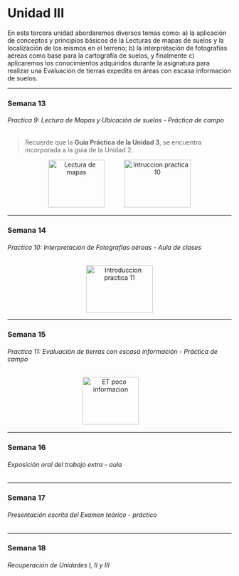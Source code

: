 # Unidad III {#alirio}

En esta tercera unidad abordaremos diversos temas como: a) la aplicación de conceptos y principios básicos de la Lecturas de mapas de suelos y la localización de los mismos en el terreno; b) la interpretación de fotografías aéreas como base para la cartografía de suelos, y finalmente c) aplicaremos los conocimientos adquiridos durante la asignatura para realizar una Evaluación de tierras expedita en áreas con escasa información de suelos.

---

### Semana 13 {-}
###### Practica 9: Lectura de Mapas y Ubicación de suelos - Práctica de campo {-}

> Recuerde que la **Guía Práctica de la Unidad 3**, se encuentra incorporada a la guia de la Unidad 2.


<div>
<p style = 'text-align:center;'>
<a style = 'padding-right: 40px;' href="pdf/Unidad3/Clase_teoria_semana_13_Lectura_mapa.pdf" target="_blank" title="Lectura de mapas"><img src="Imagenes/presentacion3.png" alt="Lectura de mapas" width="126" height="107"/></a>
<!-- <a style = 'padding-right: 40px;' href="pdf/Unidad2/Guía_Prácticas_ Unidades_2_3.pdf" target="_blank" title="Guia practicas Unidades 2 y 3"><img src="Imagenes/practica3.png" alt="Guia Practica 2 y 3" width="126" height="107"/></a> -->
<a href="Disponible.html" target="_blank" title="Video introductorio Practica 10"><img src="Imagenes/youtube5.png" alt="Intruccion practica 10" width="150" height="107"/></a>
</p>
</div>

---

### Semana 14 {-}
###### Practica 10: Interpretación de Fotografías aéreas - Aula de clases {-}

<div>
<p style = 'text-align:center;'>
<!-- <a style = 'padding-right: 40px;' href="pdf/Unidad2/Clase_teoria_semana_07_Teoria_FAO.pdf" target="_blank" title="Directivas FAO TUT CUT UT"><img src="Imagenes/presentacion2.png" alt="Directivas FAO 1" width="126" height="107"/></a> -->
<a href="Disponible.html" target="_blank" title="Video introductorio Practica 11"><img src="Imagenes/youtube5.png" alt="Introduccion practica 11" width="150" height="107"/></a>
</p>
</div>
---

### Semana 15 {-}
###### Practica 11: Evaluación de tierras con escasa información - Práctica de campo {-}

<div>
<p style = 'text-align:center;'>
<a style = 'padding-right: 40px;' href="pdf/Unidad3/Clase_teoria_semana_15_Evaluación_áreas_poca_informacion.pdf" target="_blank" title="ET poco informacion"><img src="Imagenes/presentacion3.png" alt="ET poco informacion" width="126" height="107"/></a>
<!-- <a href="pdf/xxx.pdf" target="_blank" title="Video introductorio Practica 7"><img src="Imagenes/youtube5.png" alt="Introduccion practica 7" width="150" height="107"/></a> -->
</p>
</div>

---

### Semana 16 {-}
###### Exposición oral del trabajo extra - aula {-}

---

### Semana 17 {-}
###### Presentación escrita del Examen teórico - práctico {-}

---

### Semana 18 {-}
###### Recuperación de Unidades I, II y III {-}






















<!-- --- -->

<!-- <div> -->
<!-- <p style = 'text-align:center;'> -->
<!-- <a> -->
<!-- <img src="Imagenes/construccion2.png" alt="Riego" width="126" height="107"/></a> -->
<!-- </p> -->
<!-- </div> -->

<!-- --- -->